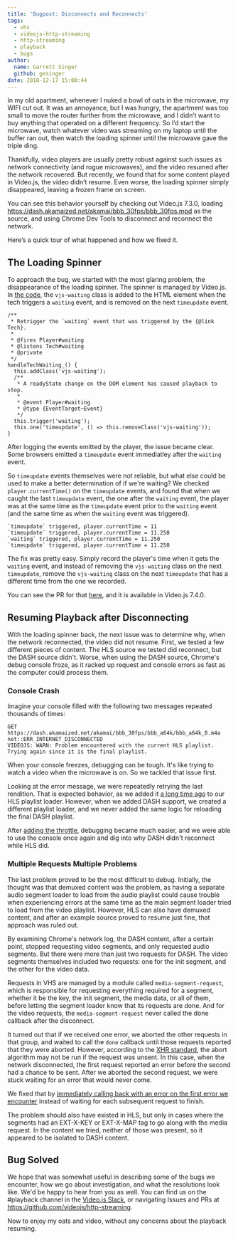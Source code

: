 ```yaml
---
title: 'Bugpost: Disconnects and Reconnects'
tags:
  - vhs
  - videojs-http-streaming
  - http-streaming
  - playback
  - bugs
author:
  name: Garrett Singer
  github: gesinger
date: 2018-12-17 15:00:44
---
```



In my old apartment, whenever I nuked a bowl of oats in the microwave, my WIFI cut out. It was an annoyance, but I was hungry, the apartment was too small to move the router further from the microwave, and I didn’t want to buy anything that operated on a different frequency. So I’d start the microwave, watch whatever video was streaming on my laptop until the buffer ran out, then watch the loading spinner until the microwave gave the triple ding.

Thankfully, video players are usually pretty robust against such issues as network connectivity (and rogue microwaves), and the video resumed after the network recovered. But recently, we found that for some content played in Video.js, the video didn’t resume. Even worse, the loading spinner simply disappeared, leaving a frozen frame on screen.

You can see this behavior yourself by checking out Video.js 7.3.0, loading https://dash.akamaized.net/akamai/bbb_30fps/bbb_30fps.mpd as the source, and using Chrome Dev Tools to disconnect and reconnect the network.

Here’s a quick tour of what happened and how we fixed it.

## The Loading Spinner

To approach the bug, we started with the most glaring problem, the disappearance of the loading spinner. The spinner is managed by Video.js. In <a href="https://github.com/videojs/video.js/blob/v7.3.0/src/js/player.js#L1598" target="_blank" rel="noopener noreferrer">the code</a>, the `vjs-waiting` class is added to the HTML element when the tech triggers a `waiting` event, and is removed on the next `timeupdate` event.

```
/**
 * Retrigger the `waiting` event that was triggered by the {@link Tech}.
 *
 * @fires Player#waiting
 * @listens Tech#waiting
 * @private
 */
handleTechWaiting_() {
  this.addClass('vjs-waiting');
  /**
   * A readyState change on the DOM element has caused playback to stop.
   *
   * @event Player#waiting
   * @type {EventTarget~Event}
   */
  this.trigger('waiting');
  this.one('timeupdate', () => this.removeClass('vjs-waiting'));
}
```

After logging the events emitted by the player, the issue became clear. Some browsers emitted a `timeupdate` event immediatley after the `waiting` event.

So `timeupdate` events themselves were not reliable, but what else could be used to make a better determination of if we're waiting? We checked `player.currentTime()` on the `timeupdate` events, and found that when we caught the last `timeupdate` event, the one after the `waiting` event, the player was at the same time as the `timeupdate` event prior to the `waiting` event (and the same time as when the `waiting` event was triggered).

```
`timeupdate` triggered, player.currentTime = 11
`timeupdate` triggered, player.currentTime = 11.250
`waiting` triggered, player.currentTime = 11.250
`timeupdate` triggered, player.currentTime = 11.250
```

The fix was pretty easy. Simply record the player's time when it gets the `waiting` event, and instead of removing the `vjs-waiting` class on the next `timeupdate`, remove the `vjs-waiting` class on the next `timeupdate` that has a different time from the one we recorded.

You can see the PR for that <a href="https://github.com/videojs/video.js/pull/5533" target="_blank" rel="noopener noreferrer">here</a>, and it is available in Video.js 7.4.0.

## Resuming Playback after Disconnecting

With the loading spinner back, the next issue was to determine why, when the network reconnected, the video did not resume. First, we tested a few different pieces of content. The HLS source we tested did reconnect, but the DASH source didn't. Worse, when using the DASH source, Chrome's debug console froze, as it racked up request and console errors as fast as the computer could process them.

### Console Crash

Imagine your console filled with the following two messages repeated thousands of times:
```
GET https://dash.akamaized.net/akamai/bbb_30fps/bbb_a64k/bbb_a64k_8.m4a net::ERR_INTERNET_DISCONNECTED
VIDEOJS: WARN: Problem encountered with the current HLS playlist. Trying again since it is the final playlist.
```

When your console freezes, debugging can be tough. It's like trying to watch a video when the microwave is on. So we tackled that issue first.

Looking at the error message, we were repeatedly retrying the last rendition. That is expected behavior, as we added it <a href="https://github.com/videojs/videojs-contrib-hls/pull/1039" target="_blank" rel="noopener noreferrer">a long time ago</a> to our HLS playlist loader. However, when we added DASH support, we created a different playlist loader, and we never added the same logic for reloading the final DASH playlist.

After <a href="https://github.com/videojs/http-streaming/pull/277" target="_blank" rel="noopener noreferrer">adding the throttle</a>, debugging became much easier, and we were able to use the console once again and dig into why DASH didn't reconnect while HLS did.

### Multiple Requests Multiple Problems

The last problem proved to be the most difficult to debug. Initially, the thought was that demuxed content was the problem, as having a separate audio segment loader to load from the audio playlist could cause trouble when experiencing errors at the same time as the main segment loader tried to load from the video playlist. However, HLS can also have demuxed content, and after an example source proved to resume just fine, that approach was ruled out.

By examining Chrome's network log, the DASH content, after a certain point, stopped requesting video segments, and only requested audio segments. But there were more than just two requests for DASH. The video segments themselves included two requests: one for the init segment, and the other for the video data.

Requests in VHS are managed by a module called `media-segment-request`, which is responsible for requesting everything required for a segment, whether it be the key, the init segment, the media data, or all of them, before letting the segment loader know that its requests are done. And for the video requests, the `media-segment-request` never called the done callback after the disconnect.

It turned out that if we received one error, we aborted the other requests in that group, and waited to call the `done` callback until those requests reported that they were aborted. However, according to the <a href="https://xhr.spec.whatwg.org/#the-abort%28%29-method" target="_blank" rel="noopener noreferrer">XHR standard</a>, the abort algorithm may not be run if the request was unsent. In this case, when the network disconnected, the first request reported an error before the second had a chance to be sent. After we aborted the second request, we were stuck waiting for an error that would never come.

We fixed that by <a href="https://github.com/videojs/http-streaming/pull/286" target="_blank" rel="noopener noreferrer">immediately calling back with an error on the first error we encounter</a> instead of waiting for each subsequent request to finish.

The problem should also have existed in HLS, but only in cases where the segments had an EXT-X-KEY or EXT-X-MAP tag to go along with the media request. In the content we tried, neither of those was present, so it appeared to be isolated to DASH content.

## Bug Solved

We hope that was somewhat useful in describing some of the bugs we encounter, how we go about investigation, and what the resolutions look like. We'd be happy to hear from you as well. You can find us on the #playback channel in the <a href="http://slack.videojs.com/" target="_blank" rel="noopener noreferrer">Video.js Slack</a>, or navigating Issues and PRs at https://github.com/videojs/http-streaming.

Now to enjoy my oats and video, without any concerns about the playback resuming.
